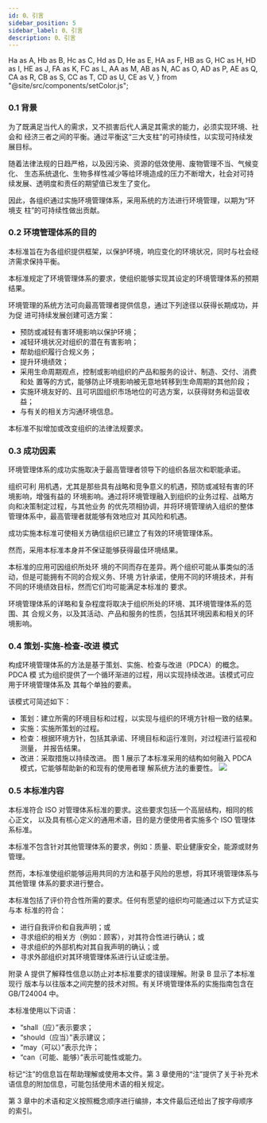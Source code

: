 ```yaml
---
id: 0、引言
sidebar_position: 5
sidebar_label: 0、引言
description: 0、引言
---
```


  Ha as A,
  Hb as B,
  Hc as C,
  Hd as D,
  He as E,
  HA as F,
  HB as G,
  HC as H,
  HD as I,
  HE as J,
  FA as K,
  FC as L,
  AA as M,
  AB as N,
  AC as O,
  AD as P,
  AE as Q,
  CA as R,
  CB as S,
  CC as T,
  CD as U,
  CE as V,
} from "@site/src/components/setColor.js";

### 0.1 背景

为了既满足当代人的需求，又不损害后代人满足其需求的能力，必须实现环境、社会和
经济三者之间的平衡。通过平衡这“三大支柱”的可持续性，以实现可持续发展目标。

随着法律法规的日趋严格，以及因污染、资源的低效使用、废物管理不当、气候变化、
生态系统退化、生物多样性减少等给环境造成的压力不断增大，社会对<A>可持续发展</A>、<A>透明度</A>和<A>责任</A>的期望值已发生了变化。

因此，各组织通过实施环境管理体系，采用系统的方法进行环境管理，以期为“环境支
柱”的可持续性做出贡献。

### 0.2 环境管理体系的目的

本标准旨在<C>为各组织提供框架，以保护环境，响应变化的环境状况，同时与社会经济需求保持平衡</C>。

本标准规定了环境管理体系的要求，使组织能够实现其设定的环境管理体系的<D>预期结果</D>。

环境管理的系统方法可向最高管理者提供信息，通过下列途径以获得长期成功，并为促
进可持续发展创建可选方案：

  - 预防或减轻有害环境影响以保护环境；
  - 减轻环境状况对组织的潜在有害影响；
  - 帮助组织履行合规义务；
  - 提升环境绩效；
  - 采用生命周期观点，控制或影响组织的产品和服务的设计、制造、交付、消费和处
    置等的方式，能够防止环境影响被无意地转移到生命周期的其他阶段；
  - 实施环境友好的、且可巩固组织市场地位的可选方案，以获得财务和运营收益；
  - 与有关的相关方沟通环境信息。

本标准不拟增加或改变组织的法律法规要求。

  ### 0.3 成功因素

  环境管理体系的成功实施取决于<F>最高管理者领导下的组织各层次和职能承诺</F>。

  组织可利
  用机遇，尤其是那些具有战略和竞争意义的机遇，预防或减轻有害的环境影响，增强有益的
  环境影响。通过将环境管理融入到组织的业务过程、战略方向和决策制定过程，与其他业务
  的优先项相协调，并将环境管理纳入组织的整体管理体系中，最高管理者就能够有效地应对
  其风险和机遇。

  成功实施本标准可使相关方确信组织已建立了有效的环境管理体系。

  然而，采用本标准本身并不保证能够获得最佳环境结果。

  本标准的应用可因组织所处环
  境的不同而存在差异。两个组织可能从事类似的活动，但是可能拥有不同的合规义务、环境
  方针承诺，使用不同的环境技术，并有不同的环境绩效目标，然而它们均可能满足本标准的
  要求。

  环境管理体系的详略和复杂程度将取决于组织所处的环境、其环境管理体系的范围、其
  合规义务，以及其活动、产品和服务的性质，包括其环境因素和相关的环境影响。


### 0.4 策划-实施-检查-改进 模式
构成环境管理体系的方法是基于策划、实施、检查与改进（PDCA）的概念。PDCA 模
式为组织提供了一个循环渐进的过程，用以实现持续改进。该模式可应用于环境管理体系及
其每个单独的要素。


该模式可简述如下：
- 策划：建立所需的环境目标和过程，以实现与组织的环境方针相一致的结果。
- 实施：实施所策划的过程。
- 检查：根据环境方针，包括其承诺、环境目标和运行准则，对过程进行监视和测量，
并报告结果。
- 改进：采取措施以持续改进。
图 1 展示了本标准采用的结构如何融入 PDCA 模式，它能够帮助新的和现有的使用者理
解系统方法的重要性。
![](/images/0.4-1PDCA.png)


### 0.5 本标准内容
本标准符合 ISO 对管理体系标准的要求。这些要求包括一个高层结构，相同的核心正文，
以及具有核心定义的通用术语，目的是方便使用者实施多个 ISO 管理体系标准。

本标准不包含针对其他管理体系的要求，例如：质量、职业健康安全，能源或财务管理。

然而，本标准使组织能够运用共同的方法和基于风险的思想，将其环境管理体系与其他管理
体系的要求进行整合。

本标准包括了评价符合性所需的要求。任何有愿望的组织均可能通过以下方式证实与本
标准的符合：
- 进行自我评价和自我声明；或
- 寻求组织的相关方（例如：顾客），对其符合性进行确认；或
- 寻求组织的外部机构对其自我声明的确认；或
- 寻求外部组织对其环境管理体系进行认证或注册。

附录 A 提供了解释性信息以防止对本标准要求的错误理解。附录 B 显示了本标准现行
版本与以往版本之间完整的技术对照。有关环境管理体系的实施指南包含在 GB/T24004 中。

本标准使用以下词语：
- “shall（应）”表示要求；
- “should（应当）”表示建议；
- “may（可以）”表示允许；
- “can（可能、能够）”表示可能性或能力。

标记“注”的信息旨在帮助理解或使用本文件。第 3 章使用的“注”提供了关于补充术
语信息的附加信息，可能包括使用术语的相关规定。

第 3 章中的术语和定义按照概念顺序进行编排，本文件最后还给出了按字母顺序的索引。